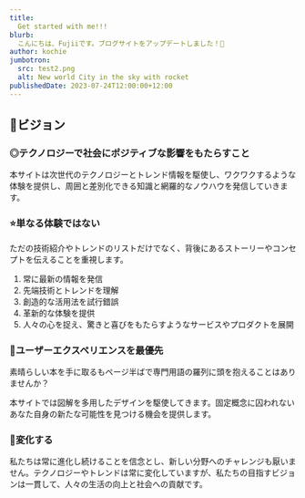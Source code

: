 ```yaml
---
title: 
  Get started with me!!!
blurb: 
  こんにちは、Fujiiです。ブログサイトをアップデートしました！🎉
author: kochie
jumbotron:
  src: test2.png
  alt: New world City in the sky with rocket
publishedDate: 2023-07-24T12:00:00+12:00
---
```


## 🚀ビジョン

### ◎テクノロジーで社会にポジティブな影響をもたらすこと

本サイトは次世代のテクノロジーとトレンド情報を駆使し、ワクワクするような体験を提供し、周囲と差別化できる知識と網羅的なノウハウを発信していきます。



### ⭐️単なる体験ではない

ただの技術紹介やトレンドのリストだけでなく、背後にあるストーリーやコンセプトを伝えることを重視します。

1. 常に最新の情報を発信
2. 先端技術とトレンドを理解
3. 創造的な活用法を試行錯誤
4. 革新的な体験を提供
5. 人々の心を捉え、驚きと喜びをもたらすようなサービスやプロダクトを展開



### 🐣ユーザーエクスペリエンスを最優先

素晴らしい本を手に取るもページ半ばで専門用語の羅列に頭を抱えることはありませんか？

本サイトでは図解を多用したデザインを駆使してきます。固定概念に囚われないあなた自身の新たな可能性を見つける機会を提供します。



### 🐸変化する

私たちは常に進化し続けることを信念とし、新しい分野へのチャレンジも厭いません。テクノロジーやトレンドは常に変化していますが、私たちの目指すビジョンは一貫して、人々の生活の向上と社会への貢献です。

